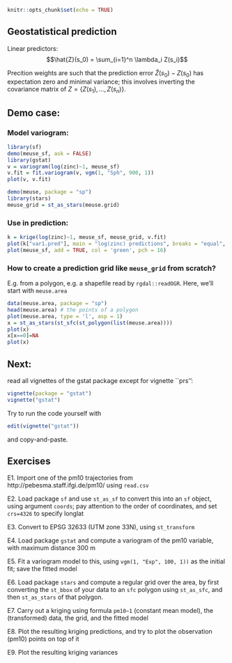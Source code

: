 ```r
knitr::opts_chunk$set(echo = TRUE)
```

## Geostatistical prediction

Linear predictors:
$$\hat{Z}(s_0) = \sum_{i=1}^n \lambda_i Z(s_i)$$

Precition weights are such that the prediction error $\hat{Z}(s_0)-Z(s_0)$ has expectation zero and minimal variance; this involves inverting the covariance matrix of $Z=\{Z(s_1),...,Z(s_n)\}$.

## Demo case:

### Model variogram:
```r
library(sf)
demo(meuse_sf, ask = FALSE)
library(gstat)
v = variogram(log(zinc)~1, meuse_sf)
v.fit = fit.variogram(v, vgm(1, "Sph", 900, 1))
plot(v, v.fit)

demo(meuse, package = "sp")
library(stars)
meuse_grid = st_as_stars(meuse.grid)
```

### Use in prediction:
```r
k = krige(log(zinc)~1, meuse_sf, meuse_grid, v.fit)
plot(k["var1.pred"], main = "log(zinc) predictions", breaks = "equal", reset = FALSE)
plot(meuse_sf, add = TRUE, col = 'green', pch = 16)
```

### How to create a prediction grid like `meuse_grid` from scratch?

E.g. from a polygon, e.g. a shapefile read by `rgdal::readOGR`. Here, we'll start with `meuse.area`
```r
data(meuse.area, package = "sp")
head(meuse.area) # the points of a polygon
plot(meuse.area, type = 'l', asp = 1)
x = st_as_stars(st_sfc(st_polygon(list(meuse.area))))
plot(x)
x[x==0]=NA
plot(x)
```

## Next:

read all vignettes of the gstat package except for vignette ``prs'':
```r
vignette(package = "gstat")
vignette("gstat")
```
Try to run the code yourself with

```r
edit(vignette("gstat"))
```

and copy-and-paste.

## Exercises

E1. Import one of the pm10 trajectories from http://pebesma.staff.ifgi.de/pm10/ using `read.csv`

E2. Load package `sf` and use `st_as_sf` to convert this into an `sf` object, using argument `coords`; pay attention to the order of coordinates, and set `crs=4326` to specify longlat

E3. Convert to EPSG 32633 (UTM zone 33N), using `st_transform`

E4. Load package `gstat` and compute a variogram of the pm10 variable, with maximum distance 300 m

E5. Fit a variogram model to this, using `vgm(1, "Exp", 100, 1))` as the initial fit; save the fitted model

E6. Load package `stars` and compute a regular grid over the area, by first converting the `st_bbox` of your data to an `sfc` polygon using `st_as_sfc`, and then `st_as_stars` of that polygon.

E7. Carry out a kriging using formula `pm10~1` (constant mean model), the (transformed) data, the grid, and the fitted model

E8. Plot the resulting kriging predictions, and try to plot the observation (pm10) points on top of it

E9. Plot the resulting kriging variances
